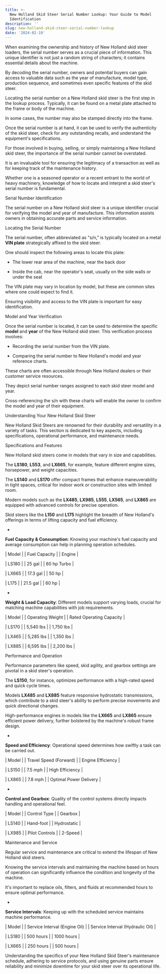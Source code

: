 ```yaml
---
title: >-
  New Holland Skid Steer Serial Number Lookup: Your Guide to Model
  Identification
description: ''
slug: new-holland-skid-steer-serial-number-lookup
date: '2024-02-19'
---
```



When examining the ownership and history of New Holland skid steer loaders, the serial number serves as a crucial piece of information. This unique identifier is not just a random string of characters; it contains essential details about the machine. 

By decoding the serial number, owners and potential buyers can gain access to valuable data such as the year of manufacture, model type, production sequence, and sometimes even specific features of the skid steer.

Locating the serial number on a New Holland skid steer is the first step in the lookup process. Typically, it can be found on a metal plate attached to the frame or body of the machine. 

In some cases, the number may also be stamped directly into the frame. 

Once the serial number is at hand, it can be used to verify the authenticity of the skid steer, check for any outstanding recalls, and understand the equipment's specifications.

For those involved in buying, selling, or simply maintaining a New Holland skid steer, the importance of the serial number cannot be overstated. 

It is an invaluable tool for ensuring the legitimacy of a transaction as well as for keeping track of the maintenance history. 

Whether one is a seasoned operator or a recent entrant to the world of heavy machinery, knowledge of how to locate and interpret a skid steer's serial number is fundamental.

Serial Number Identification

The serial number on a New Holland skid steer is a unique identifier crucial for verifying the model and year of manufacture. This information assists owners in obtaining accurate parts and service information.

Locating the Serial Number

The serial number, often abbreviated as "s/n," is typically located on a metal **VIN plate** strategically affixed to the skid steer. 

One should inspect the following areas to locate this plate:

- The lower rear area of the machine, near the back door

- Inside the cab, near the operator's seat, usually on the side walls or under the seat

The VIN plate may vary in location by model, but these are common sites where one could expect to find it. 

Ensuring visibility and access to the VIN plate is important for easy identification.

Model and Year Verification

Once the serial number is located, it can be used to determine the specific **model** and **year** of the New Holland skid steer. This verification process involves:

- Recording the serial number from the VIN plate.

- Comparing the serial number to New Holland's model and year reference charts.

These charts are often accessible through New Holland dealers or their customer service resources. 

They depict serial number ranges assigned to each skid steer model and year. 

Cross-referencing the s/n with these charts will enable the owner to confirm the model and year of their equipment.

Understanding Your New Holland Skid Steer

New Holland Skid Steers are renowned for their durability and versatility in a variety of tasks. This section is dedicated to key aspects, including specifications, operational performance, and maintenance needs.

Specifications and Features

New Holland skid steers come in models that vary in size and capabilities. 

The **LS180**, **L553**, and **LX665**, for example, feature different engine sizes, horsepower, and weight capacities. 

The **LS140** and **LS170** offer compact frames that enhance maneuverability in tight spaces, critical for indoor work or construction sites with limited room. 

Modern models such as the **LX485**, **LX985**, **L555**, **LX565**, and **LX865** are equipped with advanced controls for precise operation. 

Skid steers like the **L150** and **L175** highlight the breadth of New Holland's offerings in terms of lifting capacity and fuel efficiency.

- 
**Fuel Capacity &#x26; Consumption**: Knowing your machine's fuel capacity and average consumption can help in planning operation schedules.

| Model |
| Fuel Capacity |
| Engine |

| LS180 |
| 25 gal |
| 60 hp Turbo |

| LX665 |
| 17.3 gal |
| 50 hp |

| L175 |
| 21.5 gal |
| 60 hp |

- 
**Weight &#x26; Load Capacity**: Different models support varying loads, crucial for matching machine capabilities with job requirements.

| Model |
| Operating Weight |
| Rated Operating Capacity |

| LS170 |
| 5,540 lbs |
| 1,750 lbs |

| LX465 |
| 5,285 lbs |
| 1,350 lbs |

| LX885 |
| 6,595 lbs |
| 2,200 lbs |

Performance and Operation

Performance parameters like speed, skid agility, and gearbox settings are pivotal in a skid steer's operation. 

The **LS150**, for instance, optimizes performance with a high-rated speed and quick cycle times. 

Models **LX485** and **LX885** feature responsive hydrostatic transmissions, which contribute to a skid steer's ability to perform precise movements and quick directional changes. 

High-performance engines in models like the **LX665** and **LX865** ensure efficient power delivery, further bolstered by the machine's robust frame design.

- 
**Speed and Efficiency**: Operational speed determines how swiftly a task can be carried out.

| Model |
| Travel Speed (Forward) |
| Engine Efficiency |

| LS150 |
| 7.5 mph |
| High Efficiency |

| LX865 |
| 7.8 mph |
| Optimal Power Delivery |

- 
**Control and Gearbox**: Quality of the control systems directly impacts handling and operational feel.

| Model |
| Control Type |
| Gearbox |

| LS140 |
| Hand-foot |
| Hydrostatic |

| LX985 |
| Pilot Controls |
| 2-Speed |

Maintenance and Service

Regular service and maintenance are critical to extend the lifespan of New Holland skid steers. 

Knowing the service intervals and maintaining the machine based on hours of operation can significantly influence the condition and longevity of the machine. 

It's important to replace oils, filters, and fluids at recommended hours to ensure optimal performance.

- 
**Service Intervals**: Keeping up with the scheduled service maintains machine performance.

| Model |
| Service Interval (Engine Oil) |
| Service Interval (Hydraulic Oil) |

| LS180 |
| 500 hours |
| 1000 hours |

| LX665 |
| 250 hours |
| 500 hours |

Understanding the specifics of your New Holland Skid Steer's maintenance schedule, adhering to service protocols, and using genuine parts ensure reliability and minimize downtime for your skid steer over its operational life.

